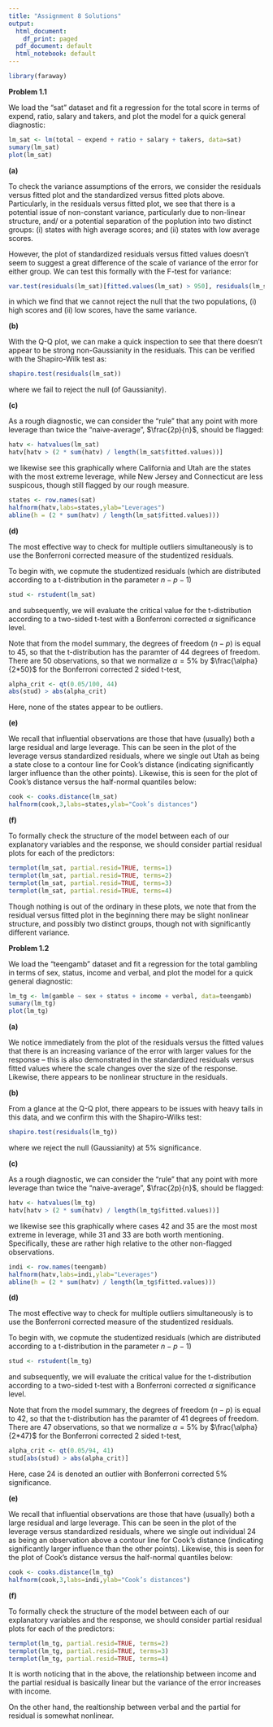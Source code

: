 ```yaml
---
title: "Assignment 8 Solutions"
output:
  html_document:
    df_print: paged
  pdf_document: default
  html_notebook: default
---
```


```r
library(faraway)
```

<b> Problem 1.1 </b>


We load the "sat" dataset and fit a regression for the total score in terms of expend, ratio, salary and takers, and plot the model for a quick general diagnostic:

```r
lm_sat <- lm(total ~ expend + ratio + salary + takers, data=sat)
sumary(lm_sat)
plot(lm_sat)
```

<b>(a)</b> <br>

To check the variance assumptions of the errors, we consider the residuals versus fitted plot and the standardized versus fitted plots above.  Particularly, in the residuals versus fitted plot, we see that there is a potential issue of non-constant variance, particularly due to non-linear structure, and/ or a potential separation of the poplution into two distinct groups: (i) states with high average scores; and (ii) states with low average scores.

However, the plot of standardized residuals versus fitted values doesn't seem to suggest a great difference of the scale of variance of the error for either group.  We can test this formally with the F-test for variance:

```r
var.test(residuals(lm_sat)[fitted.values(lm_sat) > 950], residuals(lm_sat)[fitted.values(lm_sat)<950])
```

in which we find that we cannot reject the null that the two populations, (i) high scores and (ii) low scores, have the same variance.

<b> (b)</b><br>

With the Q-Q plot, we can make a quick inspection to see that there doesn't appear to be strong non-Gaussianity in the residuals.  This can be verified with the Shapiro-Wilk test as:
```r
shapiro.test(residuals(lm_sat))
```
where we fail to reject the null (of Gaussianity).

<b>(c)</b> <br>

As a rough diagnostic, we can consider the "rule" that any point with more leverage than twice the "naive-average", $\frac{2p}{n}$, should be flagged:

```r
hatv <- hatvalues(lm_sat)
hatv[hatv > (2 * sum(hatv) / length(lm_sat$fitted.values))]
```

we likewise see this graphically where California and Utah are the states with the most extreme leverage, while New Jersey and Connecticut are less suspicous, though still flagged by our rough measure.

```r
states <- row.names(sat)
halfnorm(hatv,labs=states,ylab="Leverages")
abline(h = (2 * sum(hatv) / length(lm_sat$fitted.values)))
```

<b>(d)</b><br>

The most effective way to check for multiple outliers simultaneously is to use the Bonferroni corrected measure of the studentized residuals.

To begin with, we copmute the studentized residuals (which are distributed according to a t-distribution in the parameter $n-p-1$)

```r
stud <- rstudent(lm_sat)
```

and subsequently, we will evaluate the critical value for the t-distribution according to a two-sided t-test with a Bonferroni corrected $\alpha$ significance level.


Note that from the model summary, the degrees of freedom $(n-p)$ is equal to 45, so that the t-distribution has the paramter of $44$ degrees of freedom.  There are $50$ observations, so that we normalize $\alpha=5\%$ by $\frac{\alpha}{2*50}$ for the Bonferroni corrected 2 sided t-test,
```r
alpha_crit <- qt(0.05/100, 44)
abs(stud) > abs(alpha_crit)
```

Here, none of the states appear to be outliers.

<b>(e)</b><br>

We recall that influential observations are those that have (usually) both a large residual and large leverage.  This can be seen in the plot of the leverage versus standardized residuals, where we single out Utah as being a state close to a contour line for Cook's distance (indicating significantly larger influence than the other points).  Likewise, this is seen for the plot of Cook's distance versus the half-normal quantiles below:

```r
cook <- cooks.distance(lm_sat)
halfnorm(cook,3,labs=states,ylab="Cook’s distances")
```

<b>(f)</b>

To formally check the structure of the model between each of our explanatory variables and the response, we should consider partial residual plots for each of the predictors:

```r
termplot(lm_sat, partial.resid=TRUE, terms=1)
termplot(lm_sat, partial.resid=TRUE, terms=2)
termplot(lm_sat, partial.resid=TRUE, terms=3)
termplot(lm_sat, partial.resid=TRUE, terms=4)
```

Though nothing is out of the ordinary in these plots, we note that from the residual versus fitted plot in the beginning there may be slight nonlinear structure, and possibly two distinct groups, though not with significantly different variance.



<b> Problem 1.2 </b>


We load the "teengamb" dataset and fit a regression for the total gambling in terms of sex, status, income and verbal, and plot the model for a quick general diagnostic:

```r
lm_tg <- lm(gamble ~ sex + status + income + verbal, data=teengamb)
sumary(lm_tg)
plot(lm_tg)
```

<b>(a)</b> <br>

We notice immediately from the plot of the residuals versus the fitted values that there is an increasing variance of the error with larger values for the response -- this is also demonstrated in the standardized residuals versus fitted values where the scale changes over the size of the response.  Likewise, there appears to be nonlinear structure in the residuals.


<b>(b)</b>

From a glance at the Q-Q plot, there appears to be issues with heavy tails in this data, and we confirm this with the Shapiro-Wilks test:

```r
shapiro.test(residuals(lm_tg))
```

where we reject the null (Gaussianity) at $5\%$ significance.



<b>(c)</b> <br>

As a rough diagnostic, we can consider the "rule" that any point with more leverage than twice the "naive-average", $\frac{2p}{n}$, should be flagged:

```r
hatv <- hatvalues(lm_tg)
hatv[hatv > (2 * sum(hatv) / length(lm_tg$fitted.values))]
```

we likewise see this graphically where cases 42 and 35 are the most most extreme in leverage, while 31 and 33 are both worth mentioning.  Specifically, these are rather high relative to the other non-flagged observations.

```r
indi <- row.names(teengamb)
halfnorm(hatv,labs=indi,ylab="Leverages")
abline(h = (2 * sum(hatv) / length(lm_tg$fitted.values)))
```

<b>(d)</b><br>

The most effective way to check for multiple outliers simultaneously is to use the Bonferroni corrected measure of the studentized residuals.

To begin with, we copmute the studentized residuals (which are distributed according to a t-distribution in the parameter $n-p-1$)

```r
stud <- rstudent(lm_tg)
```

and subsequently, we will evaluate the critical value for the t-distribution according to a two-sided t-test with a Bonferroni corrected $\alpha$ significance level.


Note that from the model summary, the degrees of freedom $(n-p)$ is equal to 42, so that the t-distribution has the paramter of $41$ degrees of freedom.  There are $47$ observations, so that we normalize $\alpha=5\%$ by $\frac{\alpha}{2*47}$ for the Bonferroni corrected 2 sided t-test,
```r
alpha_crit <- qt(0.05/94, 41)
stud[abs(stud) > abs(alpha_crit)]
```

Here, case 24 is denoted an outlier with Bonferroni corrected $5\%$ significance.

<b>(e)</b><br>

We recall that influential observations are those that have (usually) both a large residual and large leverage.  This can be seen in the plot of the leverage versus standardized residuals, where we single out individual 24 as being an observation above a contour line for Cook's distance (indicating significantly larger influence than the other points).  Likewise, this is seen for the plot of Cook's distance versus the half-normal quantiles below:

```r
cook <- cooks.distance(lm_tg)
halfnorm(cook,3,labs=indi,ylab="Cook’s distances")
```

<b>(f)</b>

To formally check the structure of the model between each of our explanatory variables and the response, we should consider partial residual plots for each of the predictors:

```r
termplot(lm_tg, partial.resid=TRUE, terms=2)
termplot(lm_tg, partial.resid=TRUE, terms=3)
termplot(lm_tg, partial.resid=TRUE, terms=4)
```

It is worth noticing that in the above, the relationship between income and the partial residual is basically linear but the variance of the error increases with income.

On the other hand, the realtionship between verbal and the partial for residual is somewhat nonlinear.
